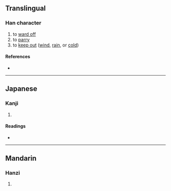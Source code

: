 {{character info/new}}
==Translingual==

===Han character===
{{Han char|rn=9|rad=人|as=10|sn=12|four=|canj=OILR|ids=⿰亻唐}}

# to [[ward off]]
# to [[parry]]
# to [[keep out]] ([[wind]], [[rain]], or [[cold]])

====References====
* {{Han ref|kx=0113.070|dkj=00953|dj=0240.140|hdz=10205.040|uh=508F|ud=20623}}

----

==Japanese==

===Kanji===
{{ja-kanji|grade=|rs=人10}}

# {{defn|lang=ja|sort=人10}}

====Readings====
* {{ja-readings|on=[[とう]] (tō), [[どう]] (dō)|kun=[[おごる]] (ogoru)}}

----

==Mandarin==

===Hanzi===
{{cmn-hanzi|pin=[[táng]] ([[tang2]])|wg=t'ang<sup>2</sup>}}

# {{defn|lang=cmn|sort=人10}}